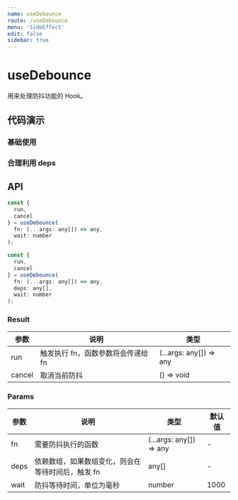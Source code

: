 ```yaml
---
name: useDebounce
route: /useDebounce
menu: 'SideEffect'
edit: false
sidebar: true
---
```



# useDebounce

用来处理防抖功能的 Hook。

## 代码演示

### 基础使用

<JackBox jsCode={Demo1CodeJsx} tsCode={Demo1CodeTsx} demoName='基础使用' description='频繁调用 run，但只会在所有点击完成 500ms 后执行一次相关函数。'>
  <Demo1 />
</JackBox>

### 合理利用 deps

<JackBox jsCode={Demo2CodeJsx} tsCode={Demo2CodeTsx} demoName='合理利用 deps' description='使用 deps 可以实现和 run 一样的效果。如果 deps 变化，会在所有变化完成 1000ms 后执行一次相关函数。'>
  <Demo2 />
</JackBox>

## API

```javascript
const {
  run,
  cancel
} = useDebounce(
  fn: (...args: any[]) => any,
  wait: number
);

const {
  run,
  cancel
} = useDebounce(
  fn: (...args: any[]) => any,
  deps: any[],
  wait: number
);
```

### Result

| 参数   | 说明                               | 类型                    |
|--------|------------------------------------|-------------------------|
| run    | 触发执行 fn，函数参数将会传递给 fn | (...args: any[]) => any |
| cancel | 取消当前防抖                       | () => void              |

### Params

| 参数 | 说明                                              | 类型                    | 默认值 |
|------|---------------------------------------------------|-------------------------|--------|
| fn   | 需要防抖执行的函数                                | (...args: any[]) => any | -      |
| deps | 依赖数组，如果数组变化，则会在等待时间后，触发 fn | any[]                   | -      |
| wait | 防抖等待时间，单位为毫秒                          | number                  | 1000   |